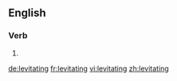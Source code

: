 ==English==

===Verb===
{{head|en}}

# {{present participle of|levitate|lang=en}}

[[de:levitating]]
[[fr:levitating]]
[[vi:levitating]]
[[zh:levitating]]